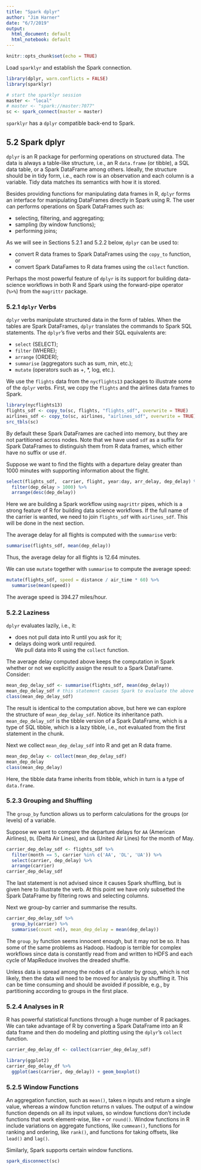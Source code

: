 ```yaml
---
title: "Spark dplyr"
author: "Jim Harner"
date: "6/7/2019"
output:
  html_document: default
  html_notebook: default
---
```


```r
knitr::opts_chunk$set(echo = TRUE)
```

Load `sparklyr` and establish the Spark connection.
```r
library(dplyr, warn.conflicts = FALSE)
library(sparklyr)

# start the sparklyr session
master <- "local"
# master <- "spark://master:7077"
sc <- spark_connect(master = master)
```
`sparklyr` has a `dplyr` compatible back-end to Spark.

## 5.2 Spark dplyr

`dplyr` is an R package for performing operations on structured data. The data is always a table-like structure, i.e., an R `data.frame` (or tibble), a SQL data table, or a Spark DataFrame among others. Ideally, the structure should be in tidy form, i.e., each row is an observation and each column is a variable. Tidy data matches its semantics with how it is stored.

Besides providing functions for manipulating data frames in R, `dplyr` forms an interface for manipulating DataFrames directly in Spark using R. The user can performs operations on Spark DataFrames such as:  

* selecting, filtering, and aggregating;  
* sampling (by window functions);  
* performing joins;  

As we will see in Sections 5.2.1 and 5.2.2 below, `dplyr` can be used to:  

* convert R data frames to Spark DataFrames using the `copy_to` function, or  
* convert Spark DataFames to R data frames using the `collect` function.

Perhaps the most powerful feature of `dplyr` is its support for building data-science workflows in both R and Spark using the forward-pipe operator (`%>%`) from the `magrittr` package.

### 5.2.1 `dplyr` Verbs

`dplyr` verbs manipulate structured data in the form of tables. When the tables are Spark DataFrames, `dplyr` translates the commands to Spark SQL statements. The `dplyr`'s five verbs and their SQL equivalents are:  

* `select` (SELECT);  
* `filter` (WHERE);  
* `arrange` (ORDER);  
* `summarise` (aggregators such as sum, min, etc.);  
* `mutate` (operators such as +, *, log, etc.).

We use the `flights` data from the `nycflights13` packages to illustrate some of the `dplyr` verbs. First, we copy the `flights` and the airlines data frames to Spark.
```r
library(nycflights13)
flights_sdf <- copy_to(sc, flights, "flights_sdf", overwrite = TRUE)
airlines_sdf <- copy_to(sc, airlines, "airlines_sdf", overwrite = TRUE)
src_tbls(sc)
```
By default these Spark DataFrames are cached into memory, but they are not partitioned across nodes. Note that we have used `sdf` as a suffix for Spark DataFrames to distinguish them from R data frames, which either have no suffix or use `df`.

Suppose we want to find the flights with a departure delay greater than 1000 minutes with supporting information about the flight.
```r
select(flights_sdf,  carrier, flight, year:day, arr_delay, dep_delay) %>%
  filter(dep_delay > 1000) %>%
  arrange(desc(dep_delay))
```
Here we are building a Spark workflow using `magrittr` pipes, which is a strong feature of R for building data science workflows. If the full name of the carrier is wanted, we need to join `flights_sdf` with `airlines_sdf`. This will be done in the next section.

The average delay for all flights is computed with the `summarise` verb:
```r
summarise(flights_sdf, mean(dep_delay))
```
Thus, the average delay for all flights is 12.64 minutes.

We can use `mutate` together with `summarise` to compute the average speed:
```r
mutate(flights_sdf, speed = distance / air_time * 60) %>%
  summarise(mean(speed))
```
The average speed is 394.27 miles/hour. 

### 5.2.2 Laziness

`dplyr` evaluates lazily, i.e., it:    

* does not pull data into R until you ask for it;  
* delays doing work until required.  
We pull data into R using the `collect` function. 

The average delay computed above keeps the computation in Spark whether or not we explicitly assign the result to a Spark DataFrame. Consider:
```r
mean_dep_delay_sdf <- summarise(flights_sdf, mean(dep_delay))
mean_dep_delay_sdf # this statement causes Spark to evaluate the above expression
class(mean_dep_delay_sdf)
```
The result is identical to the computation above, but here we can explore the structure of `mean_dep_delay_sdf`. Notice its inheritance path. `mean_dep_delay_sdf` is the tibble version of a Spark DataFrame, which is a type of SQL tibble, which is a lazy tibble, i.e., not evaluated from the first statement in the chunk.

Next we collect `mean_dep_delay_sdf` into R and get an R data frame.
```r
mean_dep_delay <- collect(mean_dep_delay_sdf)
mean_dep_delay
class(mean_dep_delay)
```
Here, the tibble data frame inherits from tibble, which in turn is a type of `data.frame`.

### 5.2.3 Grouping and Shuffling

The `group_by` function allows us to perform calculations for the groups (or levels) of a variable.

Suppose we want to compare the departure delays for `AA` (American Airlines), `DL` (Delta Air Lines), and `UA` (United Air Lines) for the month of May.
```r
carrier_dep_delay_sdf <- flights_sdf %>%
  filter(month == 5, carrier %in% c('AA', 'DL', 'UA')) %>%
  select(carrier, dep_delay) %>%
  arrange(carrier)
carrier_dep_delay_sdf
```
The last statement is not advised since it causes Spark shuffling, but is given here to illustrate the verb. At this point we have only subsetted the Spark DataFrame by filtering rows and selecting columns.

Next we group-by carrier and summarise the results.
```r
carrier_dep_delay_sdf %>%
  group_by(carrier) %>%
  summarise(count =n(), mean_dep_delay = mean(dep_delay))
```

The `group_by` function seems innocent enough, but it may not be so. It has some of the same problems as Hadoop. Hadoop is terrible for complex workflows since data is constantly read from and written to HDFS and each cycle of MapReduce involves the dreaded shuffle. 

Unless data is spread among the nodes of a cluster by group, which is not likely, then the data will need to be moved for analysis by shuffling it. This can be time consuming and should be avoided if possible, e.g., by partitioning according to groups in the first place.

### 5.2.4 Analyses in R

R has powerful statistical functions through a huge number of R packages. We can take advantage of R by converting a Spark DataFrame into an R data frame and then do modeling and plotting using the `dplyr`'s `collect` function.
```r
carrier_dep_delay_df <- collect(carrier_dep_delay_sdf)
```

```r
library(ggplot2)
carrier_dep_delay_df %>%
  ggplot(aes(carrier, dep_delay)) + geom_boxplot()
```

### 5.2.5 Window Functions

An aggregation function, such as `mean()`, takes n inputs and return a single value, whereas a window function returns n values. The output of a window function depends on all its input values, so window functions don’t include functions that work element-wise, like `+` or `round()`. Window functions in R include variations on aggregate functions, like `cummean()`, functions for ranking and ordering, like `rank()`, and functions for taking offsets, like `lead()` and `lag()`.

Similarly, Spark supports certain window functions.

```r
spark_disconnect(sc)
```